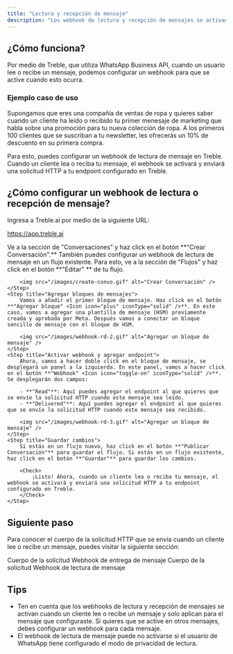 ```yaml
---
title: "Lectura y recepción de mensaje"
description: "Los webhook de lectura y recepción de mensajes se activan cuando un usuario lee o recibe un mensaje. Aprende a configurarlos en este artículo."
---
```


## ¿Cómo funciona?

Por medio de Treble, que utiliza WhatsApp Business API, cuando un usuario lee o recibe un mensaje, podemos configurar un webhook para que se active cuando esto ocurra.

### Ejemplo caso de uso

Supongamos que eres una compañía de ventas de ropa y quieres saber cuando un cliente ha leído o recibido tu primer menesaje de marketing que habla sobre una promoción para tu nueva colección de ropa. A los primeros 100 clientes que se suscriban a tu newsletter, les ofrecerás un 10% de descuento en su primera compra.

Para esto, puedes configurar un webhook de lectura de mensaje en Treble. Cuando un cliente lea o reciba tu mensaje, el webhook se activará y enviará una solicitud HTTP a tu endpoint configurado en Treble.

## ¿Cómo configurar un webhook de lectura o recepción de mensaje?

<Steps>
    <Step title="Ingresa a Treble.ai">
        Ingresa a Treble.ai por medio de la siguiente URL: <a class="article-link" href="https://app.treble.ai"><p>https://app.treble.ai</p><Icon icon="arrow-up-right-from-square" iconType="solid" /></a>
    </Step>
    <Step title="Creación de un flujo">
        Ve a la sección de "Conversaciones" y haz click en el botón **"Crear Conversación".** También puedes configurar un webhook de lectura de mensaje en un flujo existente. Para esto, ve a la sección de "Flujos" y haz click en el botón **"Editar" <Icon icon="pencil" iconType="solid" />** de tu flujo.

        <img src="/images/create-convo.gif" alt="Crear Conversación" />
    </Step>
    <Step title="Agregar bloques de mensajes">
        Vamos a añadir el primer bloque de mensaje. Haz click en el botón **"Agregar bloque" <Icon icon="plus" iconType="solid" />**. En este caso, vamos a agregar una plantilla de mensaje (HSM) previamente creada y aprobada por Meta. Después vamos a conectar un bloque sencillo de mensaje con el bloque de HSM.

        <img src="/images/webhook-rd-2.gif" alt="Agregar un bloque de mensaje" />
    </Step>
    <Step title="Activar webhook y agregar endpoint">
        Ahora, vamos a hacer doble click en el bloque de mensaje, se desplegará un panel a la izquierda. En este panel, vamos a hacer click en el botón **"Webhook" <Icon icon="toggle-on" iconType="solid" />**. Se desplegarán dos campos:

        - **"Read"**: Aquí puedes agregar el endpoint al que quieres que se envíe la solicitud HTTP cuando este mensaje sea leído.
        - **"Delivered"**: Aquí puedes agregar el endpoint al que quieres que se envíe la solicitud HTTP cuando este mensaje sea recibido.

        <img src="/images/webhook-rd-3.gif" alt="Agregar un bloque de mensaje" />
    </Step>
    <Step title="Guardar cambios">
        Si estás en un flujo nuevo, haz click en el botón **"Publicar Conversación"** para guardar el flujo. Si estás en un flujo existente, haz click en el botón **"Guardar"** para guardar los cambios.

        <Check>
            ¡Listo! Ahora, cuando un cliente lea o reciba tu mensaje, el webhook se activará y enviará una solicitud HTTP a tu endpoint configurado en Treble.
        </Check>
    </Step>
</Steps>

## Siguiente paso

Para conocer el cuerpo de la solicitud HTTP que se envía cuando un cliente lee o recibe un mensaje, puedes visitar la siguiente sección: 

<CardGroup columns={2}>
    <Card 
        title="Cuerpo de la solicitud Webhook de entrega de mensaje" 
        icon="code"
        href="/es/api-reference/webhooks/delivered-api"
    >
        Cuerpo de la solicitud Webhook de entrega de mensaje
    </Card>
    <Card 
        title="Cuerpo de la solicitud Webhook de lectura de mensaje" 
        icon="code"
        href="/es/api-reference/webhooks/read-api"
    >
        Cuerpo de la solicitud Webhook de lectura de mensaje
    </Card>
</CardGroup>

## Tips 

- Ten en cuenta que los webhooks de lectura y recepción de mensajes se activan cuando un cliente lee o recibe un mensaje y solo aplican para el mensaje que configuraste. Si quieres que se active en otros mensajes, debes configurar un webhook para cada mensaje.
- El webhook de lectura de mensaje puede no activarse si el usuario de WhatsApp tiene configurado el modo de privacidad de lectura.
